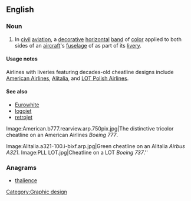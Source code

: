 ==English==

===Noun===
{{en-noun}}

# {{context|aviation|lang=en}} In [[civil]] [[aviation]], a [[decorative]] [[horizontal]] [[band]] of [[color]] applied to both sides of an [[aircraft]]'s [[fuselage]] of as part of its [[livery]]. 

====Usage notes====
Airlines with liveries featuring decades-old cheatline designs include [[w:American Airlines|American Airlines]], [[w:Alitalia|Alitalia]], and [[w:LOT Polish Airlines|LOT Polish Airlines]]. 

====See also====
* [[Eurowhite]]
* [[logojet]]
* [[retrojet]]
<gallery>
Image:American.b777.rearview.arp.750pix.jpg|The distinctive tricolor cheatline on an American Airlines  ''Boeing 777''.

Image:Alitalia.a321-100.i-bixf.arp.jpg|Green cheatline on an Alitalia ''Airbus A321''.
Image:PLL LOT.jpg|Cheatline on a LOT ''Boeing 737''.''
</gallery>

===Anagrams===
* [[thalience#English|thalience]]

[[Category:Graphic design]]